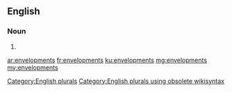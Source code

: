 ==English==

===Noun===
{{head|en}}

# {{plural of|envelopment}}

[[Category:English plurals]][[Category:English plurals using obsolete wikisyntax]]

[[ar:envelopments]]
[[fr:envelopments]]
[[ku:envelopments]]
[[mg:envelopments]]
[[my:envelopments]]